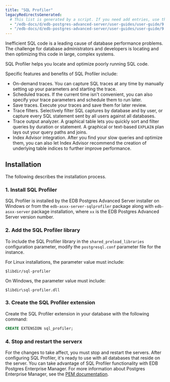 ```yaml
---
title: "SQL Profiler"
legacyRedirectsGenerated:
  # This list is generated by a script. If you need add entries, use the `legacyRedirects` key.
  - "/edb-docs/d/edb-postgres-advanced-server/user-guides/user-guide/9.6/EDB_Postgres_Advanced_Server_Guide.1.58.html"
  - "/edb-docs/d/edb-postgres-advanced-server/user-guides/user-guide/9.5/EDB_Postgres_Enterprise_Guide.1.128.html"
---
```


<div id="sql_profiler" class="registered_link"></div>

Inefficient SQL code is a leading cause of database performance problems. The challenge for database administrators and developers is locating and then optimizing this code in large, complex systems.

SQL Profiler helps you locate and optimize poorly running SQL code.

Specific features and benefits of SQL Profiler include:

-   On-demand traces. You can capture SQL traces at any time by manually setting up your parameters and starting the trace.
-   Scheduled traces. If the current time isn't convenient, you can also specify your trace parameters and schedule them to run later.
-   Save traces. Execute your traces and save them for later review.
-   Trace filters. Selectively filter SQL captures by database and by user, or capture every SQL statement sent by all users against all databases.
-   Trace output analyzer. A graphical table lets you quickly sort and filter queries by duration or statement. A graphical or text-based `EXPLAIN` plan lays out your query paths and joins.
-   Index Advisor integration. After you find your slow queries and optimize them, you can also let Index Advisor recommend the creation of underlying table indices to further improve performance.

## Installation

The following describes the installation process.

### 1. Install SQL Profiler

SQL Profiler is installed by the EDB Postgres Advanced Server installer on Windows or from the ``edb-asxx-server-sqlprofiler`` package along with ``edb-asxx-server`` package installation, where `xx` is the EDB Postgres Advanced Server version number.

### 2. Add the SQL Profiler library

To include the SQL Profiler library in the `shared_preload_libraries` configuration parameter, modify the `postgresql.conf` parameter file for the instance.

For Linux installations, the parameter value must include:

```text
$libdir/sql-profiler
```

On Windows, the parameter value must include:

```text
$libdir\sql-profiler.dll
```

### 3. Create the SQL Profiler extension

Create the SQL Profiler extension in your database with the following command:

```sql
CREATE EXTENSION sql_profiler;
```

### 4. Stop and restart the serverx

For the changes to take affect, you must stop and restart the servers. After configuring SQL Profiler, it's ready to use with all databases that reside on the server. You can take advantage of SQL Profiler functionality with EDB Postgres Enterprise Manager. For more information about Postgres Enterprise Manager, see the [PEM documentation](/pem/latest).

